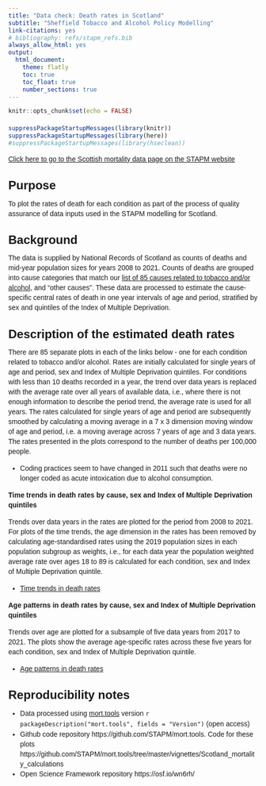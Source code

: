 ```yaml
---
title: "Data check: Death rates in Scotland"
subtitle: "Sheffield Tobacco and Alcohol Policy Modelling"
link-citations: yes
# bibliography: refs/stapm_refs.bib
always_allow_html: yes
output:
  html_document:
    theme: flatly
    toc: true
    toc_float: true
    number_sections: true
---
```


<style>

body{
  font-family: 'Oxygen', sans-serif;
  font-size: 14px;
  line-height: 20px;
}

h1,h2,h3,h4 {
  font-family: 'Raleway', sans-serif;
  font-size: 24px;
}

.container { width: 1000px; }
h3 {
  background-color: #D4DAEC;
  #text-indent: 100px; 
}
h4 {
  text-indent: 100px;
}


g-table-intro h4 {
  text-indent: 0px;
}
</style>


```r
knitr::opts_chunk$set(echo = FALSE)

suppressPackageStartupMessages(library(knitr))
suppressPackageStartupMessages(library(here))
#suppressPackageStartupMessages(library(hseclean))
```

[Click here to go to the Scottish mortality data page on the STAPM website](https://stapm.gitlab.io/mortality_data_scotland.html)

# Purpose

To plot the rates of death for each condition as part of the process of quality assurance of data inputs used in the STAPM modelling for Scotland.   

# Background

The data is supplied by National Records of Scotland as counts of deaths and mid-year population sizes for years 2008 to 2021. Counts of deaths are grouped into cause categories that match our [list of 85 causes related to tobacco and/or alcohol](https://stapm.gitlab.io/relative_risks.html), and "other causes". These data are processed to estimate the cause-specific central rates of death in one year intervals of age and period, stratified by sex and quintiles of the Index of Multiple Deprivation. 


# Description of the estimated death rates

There are 85 separate plots in each of the links below - one for each condition related to tobacco and/or alcohol. Rates are initially calculated for single years of age and period, sex and Index of Multiple Deprivation quintiles. For conditions with less than 10 deaths recorded in a year, the trend over data years is replaced with the average rate over all years of available data, i.e., where there is not enough information to describe the period trend, the average rate is used for all years. The rates calculated for single years of age and period are subsequently smoothed by calculating a moving average in a 7 x 3 dimension moving window of age and period, i.e. a moving average across 7 years of age and 3 data years. The rates presented in the plots correspond to the number of deaths per 100,000 people.    

* Coding practices seem to have changed in 2011 such that deaths were no longer coded as acute intoxication due to alcohol consumption.    

**Time trends in death rates by cause, sex and Index of Multiple Deprivation quintiles**   

Trends over data years in the rates are plotted for the period from 2008 to 2021. For plots of the time trends, the age dimension in the rates has been removed by calculating age-standardised rates using the 2019 population sizes in each population subgroup as weights, i.e., for each data year the population weighted average rate over ages 18 to 89 is calculated for each condition, sex and Index of Multiple Deprivation quintile.     

- <a href="https://stapm.gitlab.io/r-packages/mort.tools/articles/age_standardised_death_rates.html" target = "_blank" rel="noreferrer noopener">Time trends in death rates</a>   


**Age patterns in death rates by cause, sex and Index of Multiple Deprivation quintiles**     

Trends over age are plotted for a subsample of five data years from 2017 to 2021. The plots show the average age-specific rates across these five years for each condition, sex and Index of Multiple Deprivation quintile.    

- <a href="https://stapm.gitlab.io/r-packages/mort.tools/articles/age_specific_death_rates.html" target = "_blank" rel="noreferrer noopener">Age patterns in death rates</a>   


# Reproducibility notes

- Data processed using [mort.tools](https://stapm.gitlab.io/r-packages/mort.tools/) version `r packageDescription("mort.tools", fields = "Version")` (open access)
- Github code repository https://github.com/STAPM/mort.tools. Code for these plots https://github.com/STAPM/mort.tools/tree/master/vignettes/Scotland_mortality_calculations
- Open Science Framework repository https://osf.io/wn6rh/


<!-- # References -->


